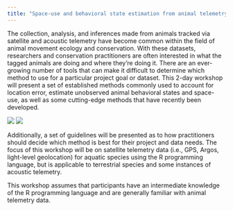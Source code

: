 ```yaml
---
title: "Space-use and behavioral state estimation from animal telemetry data"
---
```


The collection, analysis, and inferences made from animals tracked via satellite and acoustic telemetry have become common within the field of animal movement ecology and conservation. With these datasets, researchers and conservation practitioners are often interested in what the tagged animals are doing and where they’re doing it. There are an ever-growing number of tools that can make it difficult to determine which method to use for a particular project goal or dataset. This 2-day workshop will present a set of established methods commonly used to account for location error, estimate unobserved animal behavioral states and space-use, as well as some cutting-edge methods that have recently been developed.

::: {layout-ncol=1}
![](images/Promo behavior plot.png)
![](images/Promo kde plot.png)
:::


Additionally, a set of guidelines will be presented as to how practitioners should decide which method is best for their project and data needs. The focus of this workshop will be on satellite telemetry data (i.e., GPS, Argos, light-level geolocation) for aquatic species using the R programming language, but is applicable to terrestrial species and some instances of acoustic telemetry.

This workshop assumes that participants have an intermediate knowledge of the R programming language and are generally familiar with animal telemetry data.
